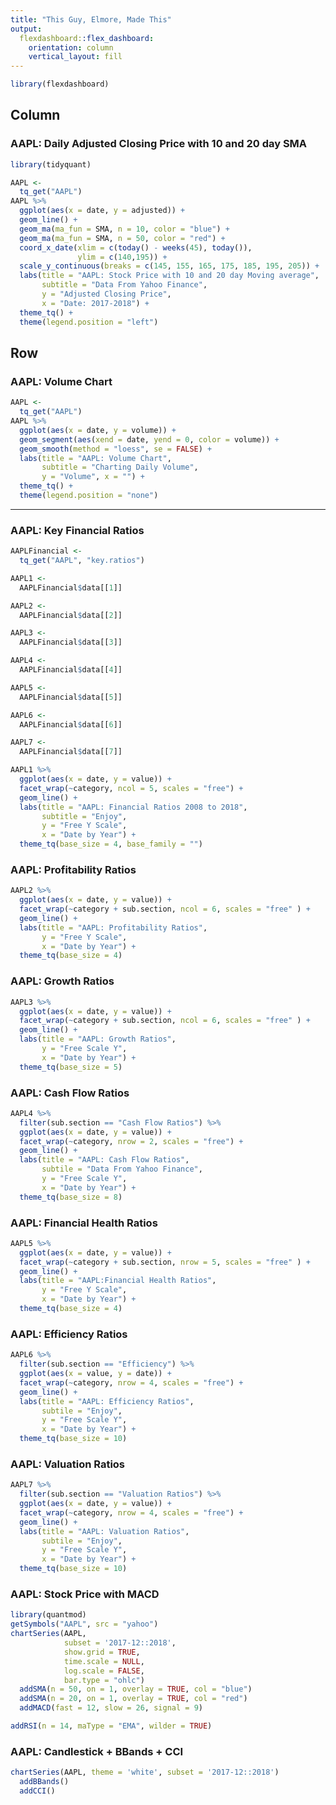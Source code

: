 ```yaml
---
title: "This Guy, Elmore, Made This"
output: 
  flexdashboard::flex_dashboard:
    orientation: column
    vertical_layout: fill
---
```


```r
library(flexdashboard)
```

Column {data-width=650}
-----------------------------------------------------------------------
### AAPL: Daily Adjusted Closing Price with 10 and 20 day SMA

```r
library(tidyquant)

AAPL <-
  tq_get("AAPL")
AAPL %>%
  ggplot(aes(x = date, y = adjusted)) +
  geom_line() +                         
  geom_ma(ma_fun = SMA, n = 10, color = "blue") +                 
  geom_ma(ma_fun = SMA, n = 50, color = "red") + 
  coord_x_date(xlim = c(today() - weeks(45), today()),
               ylim = c(140,195)) +
  scale_y_continuous(breaks = c(145, 155, 165, 175, 185, 195, 205)) +
  labs(title = "AAPL: Stock Price with 10 and 20 day Moving average",
       subtitle = "Data From Yahoo Finance",
       y = "Adjusted Closing Price",
       x = "Date: 2017-2018") +
  theme_tq() +
  theme(legend.position = "left")

```

Row {.tabset .tabset-fade}
-----------------------------------------------------------------------

### AAPL: Volume Chart

```r
AAPL <-
  tq_get("AAPL")
AAPL %>%
  ggplot(aes(x = date, y = volume)) +
  geom_segment(aes(xend = date, yend = 0, color = volume)) +
  geom_smooth(method = "loess", se = FALSE) +
  labs(title = "AAPL: Volume Chart",
       subtitle = "Charting Daily Volume",
       y = "Volume", x = "") +
  theme_tq() +
  theme(legend.position = "none")
```

-----------------------------------------------------------------------

### AAPL: Key Financial Ratios

```r
AAPLFinancial <-
  tq_get("AAPL", "key.ratios")

AAPL1 <- 
  AAPLFinancial$data[[1]]

AAPL2 <- 
  AAPLFinancial$data[[2]]

AAPL3 <-
  AAPLFinancial$data[[3]]

AAPL4 <-
  AAPLFinancial$data[[4]]

AAPL5 <-
  AAPLFinancial$data[[5]]

AAPL6 <-
  AAPLFinancial$data[[6]]

AAPL7 <-
  AAPLFinancial$data[[7]]

AAPL1 %>%
  ggplot(aes(x = date, y = value)) +
  facet_wrap(~category, ncol = 5, scales = "free") +
  geom_line() +
  labs(title = "AAPL: Financial Ratios 2008 to 2018",
       subtitle = "Enjoy",
       y = "Free Y Scale",
       x = "Date by Year") +
  theme_tq(base_size = 4, base_family = "")


```

### AAPL: Profitability Ratios

```r

AAPL2 %>%
  ggplot(aes(x = date, y = value)) +
  facet_wrap(~category + sub.section, ncol = 6, scales = "free" ) +
  geom_line() +
  labs(title = "AAPL: Profitability Ratios",
       y = "Free Y Scale",
       x = "Date by Year") +
  theme_tq(base_size = 4)

```

### AAPL: Growth Ratios

```r
AAPL3 %>%
  ggplot(aes(x = date, y = value)) +
  facet_wrap(~category + sub.section, ncol = 6, scales = "free" ) +
  geom_line() +
  labs(title = "AAPL: Growth Ratios",
       y = "Free Scale Y",
       x = "Date by Year") +
  theme_tq(base_size = 5)
```

### AAPL: Cash Flow Ratios

```r
AAPL4 %>%
  filter(sub.section == "Cash Flow Ratios") %>%
  ggplot(aes(x = date, y = value)) +
  facet_wrap(~category, nrow = 2, scales = "free") +
  geom_line() +
  labs(title = "AAPL: Cash Flow Ratios",
       subtile = "Data From Yahoo Finance",
       y = "Free Scale Y",
       x = "Date by Year") +
  theme_tq(base_size = 8)
```

### AAPL: Financial Health Ratios

```r
AAPL5 %>%
  ggplot(aes(x = date, y = value)) +
  facet_wrap(~category + sub.section, nrow = 5, scales = "free" ) +
  geom_line() +
  labs(title = "AAPL:Financial Health Ratios",
       y = "Free Y Scale",
       x = "Date by Year") +
  theme_tq(base_size = 4)
```

### AAPL: Efficiency Ratios

```r
AAPL6 %>%
  filter(sub.section == "Efficiency") %>%
  ggplot(aes(x = value, y = date)) +
  facet_wrap(~category, nrow = 4, scales = "free") +
  geom_line() +
  labs(title = "AAPL: Efficiency Ratios",
       subtile = "Enjoy",
       y = "Free Scale Y",
       x = "Date by Year") +
  theme_tq(base_size = 10)
```

### AAPL: Valuation Ratios

```r
AAPL7 %>%
  filter(sub.section == "Valuation Ratios") %>%
  ggplot(aes(x = date, y = value)) +
  facet_wrap(~category, nrow = 4, scales = "free") +
  geom_line() +
  labs(title = "AAPL: Valuation Ratios",
       subtile = "Enjoy",
       y = "Free Scale Y",
       x = "Date by Year") +
  theme_tq(base_size = 10)
```

### AAPL: Stock Price with MACD

```r
library(quantmod)
getSymbols("AAPL", src = "yahoo")
chartSeries(AAPL,
            subset = '2017-12::2018',
            show.grid = TRUE,
            time.scale = NULL,
            log.scale = FALSE,
            bar.type = "ohlc")
  addSMA(n = 50, on = 1, overlay = TRUE, col = "blue")
  addSMA(n = 20, on = 1, overlay = TRUE, col = "red")
  addMACD(fast = 12, slow = 26, signal = 9)
```  


```r
addRSI(n = 14, maType = "EMA", wilder = TRUE)
```


### AAPL: Candlestick + BBands + CCI

```r
chartSeries(AAPL, theme = 'white', subset = '2017-12::2018')
  addBBands()
  addCCI()
```

